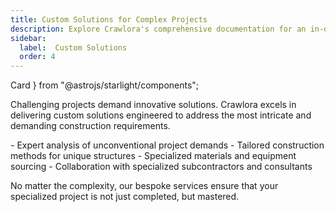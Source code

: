 ```yaml
---
title: Custom Solutions for Complex Projects
description: Explore Crawlora's comprehensive documentation for an in-depth look at our premium tools and construction services. 
sidebar:
  label:  Custom Solutions
  order: 4
---
```


  Card
} from "@astrojs/starlight/components";

Challenging projects demand innovative solutions. Crawlora excels in delivering custom solutions engineered to address the most intricate and demanding construction requirements.

<Card title="Our custom services provide:" icon="puzzle">
  - Expert analysis of unconventional project demands
  - Tailored construction methods for unique structures
  - Specialized materials and equipment sourcing
  - Collaboration with specialized subcontractors and consultants
</Card>

No matter the complexity, our bespoke services ensure that your specialized project is not just completed, but mastered.